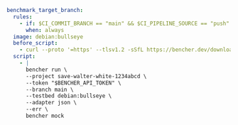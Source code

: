 ```yaml
benchmark_target_branch:
  rules:
    - if: $CI_COMMIT_BRANCH == "main" && $CI_PIPELINE_SOURCE == "push"
      when: always
  image: debian:bullseye
  before_script:
    - curl --proto '=https' --tlsv1.2 -sSfL https://bencher.dev/download/install-cli.sh | sh
  script:
    - |
      bencher run \
      --project save-walter-white-1234abcd \
      --token "$BENCHER_API_TOKEN" \
      --branch main \
      --testbed debian:bullseye \
      --adapter json \
      --err \
      bencher mock
```
